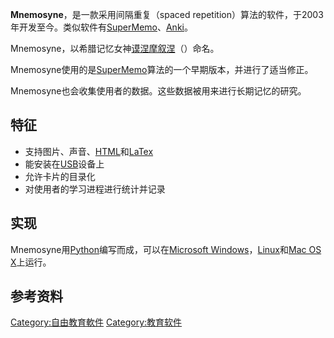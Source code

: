 {{Otheruses|subject=教育[[軟件|軟件]]|other=Mnemosyne的其他意思|Mnemosyne (消歧義)}}
{{Infobox Software
| name = Mnemosyne
| logo = Mnemosyne 1.x logo.png
| developer = Peter Bienstman
| released = {{Start date and age|2006|02|08}}
| latest release version = 2.7.3
| latest release date = {{release date and age|2021|03|02}}<ref>{{cite web|url=https://github.com/mnemosyne-proj/mnemosyne/releases/tag/2.7.3|title=Release 2.7.3 · mnemosyne-proj/mnemosyne|access-date=2021-09-28|archive-date=2021-09-28|archive-url=https://web.archive.org/web/20210928161815/https://github.com/mnemosyne-proj/mnemosyne/releases/tag/2.7.3}}</ref><ref>{{cite web|title=Files|url=https://sourceforge.net/projects/mnemosyne-proj/files/mnemosyne/|website=Sourceforge|access-date=11 July 2020|archive-date=2021-09-28|archive-url=https://web.archive.org/web/20210928161924/https://sourceforge.net/projects/mnemosyne-proj/files/mnemosyne/}}</ref>
| programming language = [[Python|Python]]
| operating system = [[Windows|Windows]], [[Linux|Linux]], [[macOS|macOS]], [[Android_OS|Android]]
| size = 119.3 MB
| genre = [[抽认卡|抽认卡]]
| license = [[GNU_Affero_General_Public_License|AGPL v3]] (except sync client), [[GNU_Lesser_General_Public_License|LGPL v3]] (sync client)
| website = {{URL|https://mnemosyne-proj.org}}
}}
'''Mnemosyne'''，是一款采用间隔重复（spaced repetition）算法的软件，于2003年开发至今。类似软件有[[SuperMemo|SuperMemo]]、[[Anki|Anki]]。

Mnemosyne，以希腊记忆女神[[谟涅摩叙涅|谟涅摩叙涅]]（{{lang-el|Μνημοσύνη}}）命名。

Mnemosyne使用的是[[SuperMemo|SuperMemo]]算法的一个早期版本，并进行了适当修正。

Mnemosyne也会收集使用者的数据。这些数据被用来进行长期记忆的研究。

==特征==
*支持图片、声音、[[HTML|HTML]]和[[LaTeX|LaTex]]
*能安装在[[USB|USB]]设备上
*允许卡片的目录化
*对使用者的学习进程进行统计并记录

==实现==
Mnemosyne用[[Python|Python]]编写而成，可以在[[Microsoft_Windows|Microsoft Windows]]，[[Linux|Linux]]和[[Mac_OS_X|Mac OS X]]上运行。

==参考资料==
{{reflist}}
{{Computer software-stub}}
[[Category:自由教育軟件|Category:自由教育軟件]]
[[Category:教育软件|Category:教育软件]]